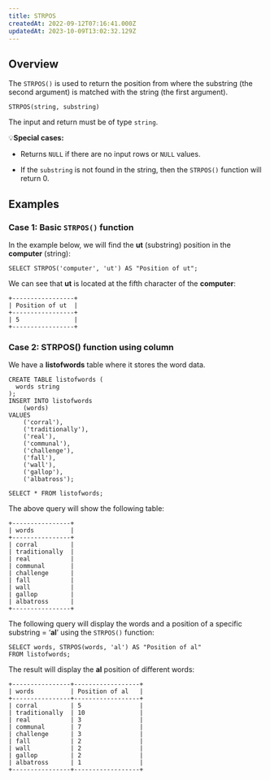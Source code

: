 ```yaml
---
title: STRPOS
createdAt: 2022-09-12T07:16:41.000Z
updatedAt: 2023-10-09T13:02:32.129Z
---
```


## Overview

The `STRPOS()` is used to return the position from where the substring (the second argument) is matched with the string (the first argument).

```pgsql
STRPOS(string, substring)
```

The input and return must be of type `string`.

💡**Special cases:**

*   Returns `NULL` if there are no input rows or `NULL` values.

*   If the `substring` is not found in the string, then the `STRPOS()` function will return 0.

## Examples

### Case 1: Basic `STRPOS()` function

In the example below, we will find the **ut** (substring) position in the **computer** (string):

```pgsql
SELECT STRPOS('computer', 'ut') AS "Position of ut";
```

We can see that **ut** is located at the fifth character of the **computer**:

```pgsql
+-----------------+
| Position of ut  |
+-----------------+
| 5               |
+-----------------+
```

### Case 2: STRPOS() function using column

We have a **listofwords** table where it stores the word data.

```pgsql
CREATE TABLE listofwords (
  words string
);
INSERT INTO listofwords 
    (words) 
VALUES 
    ('corral'),
    ('traditionally'),
    ('real'),
    ('communal'),
    ('challenge'),
    ('fall'),
    ('wall'),
    ('gallop'),
    ('albatross');
```

```pgsql
SELECT * FROM listofwords;
```

The above query will show the following table:

```pgsql
+----------------+
| words          |
+----------------+
| corral         |
| traditionally  | 
| real           | 
| communal       | 
| challenge      | 
| fall           | 
| wall           | 
| gallop         | 
| albatross      | 
+----------------+
```

The following query will display the words and a position of a specific substring = ‘**al**’ using the `STRPOS()` function:

```pgsql
SELECT words, STRPOS(words, 'al') AS "Position of al"
FROM listofwords;
```

The result will display the **al** position of different words:

```pgsql
+----------------+------------------+
| words          | Position of al   |
+----------------+------------------+
| corral         | 5                |
| traditionally  | 10               |
| real           | 3                |
| communal       | 7                |
| challenge      | 3                |
| fall           | 2                |
| wall           | 2                |
| gallop         | 2                |
| albatross      | 1                |
+----------------+------------------+
```

